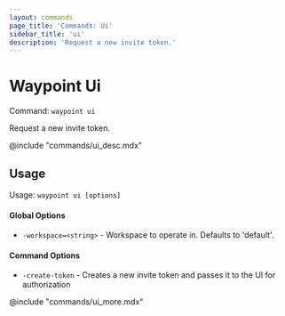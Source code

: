 ```yaml
---
layout: commands
page_title: 'Commands: Ui'
sidebar_title: 'ui'
description: 'Request a new invite token.'
---
```


# Waypoint Ui

Command: `waypoint ui`

Request a new invite token.

@include "commands/ui_desc.mdx"

## Usage

Usage: `waypoint ui [options]`

#### Global Options

- `-workspace=<string>` - Workspace to operate in. Defaults to 'default'.

#### Command Options

- `-create-token` - Creates a new invite token and passes it to the UI for authorization

@include "commands/ui_more.mdx"

